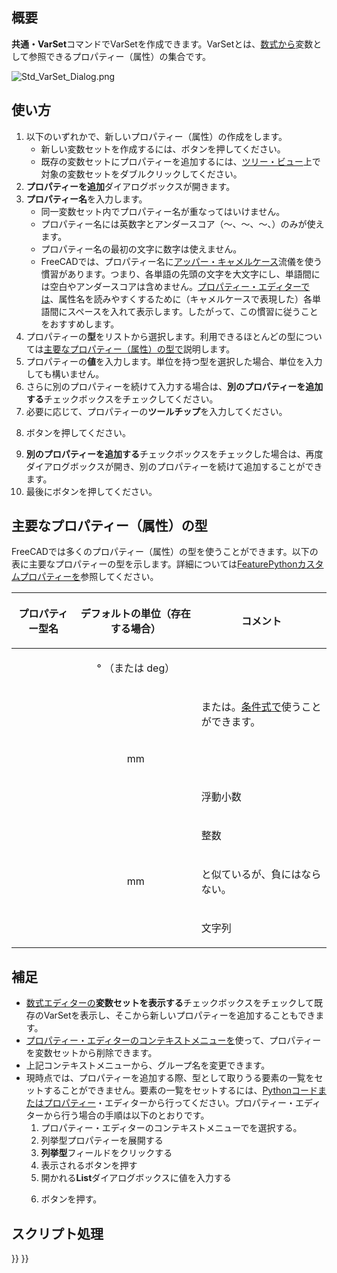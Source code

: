 <languages/>

{{Docnav/ja
|[[Std_LinkImportAll/ja|LinkImportAll]]
|[[Std_Expressions/ja|共通・Python式]]
|[[Std_Base/ja|共通ツール]]
|IconL=Std_LinkImportAll.svg
|IconR=
|IconC=Freecad.svg
}}

{{GuiCommand/ja
|Name=Std VarSet
|Name/ja=共通・変数セット
|Workbenches=全て
|Version=1.0
|SeeAlso=[[Spreadsheet_Workbench/ja|スプレッドシート・ワークベンチ]], [[DynamicData_Workbench|DynamicDataワークベンチ]]
}}

<span id="Description"></span>
== 概要 ==

'''共通・VarSet'''コマンドでVarSetを作成できます。VarSetとは、[[Expressions/ja|数式]]から変数として参照できるプロパティー（属性）の集合です。

[[Image:Std_VarSet_Dialog.png]]
{{Caption|プロパティー（属性）を追加するためのダイアログボックス}}

<span id="Usage"></span>
== 使い方 ==

# 以下のいずれかで、新しいプロパティー（属性）の作成をします。
#* 新しい変数セットを作成するには、{{Button|[[Image:Std_VarSet.svg|16px]] [[Std_VarSet/ja|変数セットを作成]]}}ボタンを押してください。
#* 既存の変数セットにプロパティーを追加するには、[[Tree_view/ja|ツリー・ビュー]]上で対象の変数セットをダブルクリックしてください。
# '''プロパティーを追加'''ダイアログボックスが開きます。
# '''プロパティー名'''を入力します。
#* 同一変数セット内でプロパティー名が重なってはいけません。
#* プロパティー名には英数字とアンダースコア（{{incode|A}}〜{{incode|Z}}、{{incode|a}}〜{{incode|z}}、{{incode|0}}〜{{incode|9}}、{{incode|_}}）のみが使えます。
#* プロパティー名の最初の文字に数字は使えません。
#* FreeCADでは、プロパティー名に[https://ja.wikipedia.org/wiki/%E3%82%AD%E3%83%A3%E3%83%A1%E3%83%AB%E3%82%B1%E3%83%BC%E3%82%B9 アッパー・キャメルケース]流儀を使う慣習があります。つまり、各単語の先頭の文字を大文字にし、単語間には空白やアンダースコアは含めません。[[Property_editor/ja|プロパティー・エディター]]では、属性名を読みやすくするために（キャメルケースで表現した）各単語間にスペースを入れて表示します。したがって、この慣習に従うことをおすすめします。
# プロパティーの'''型'''をリストから選択します。利用できるほとんどの型については[[#Common_property_types|主要なプロパティー（属性）の型]]で説明します。
# プロパティーの'''値'''を入力します。単位を持つ型を選択した場合、単位を入力しても構いません。
# さらに別のプロパティーを続けて入力する場合は、'''別のプロパティーを追加する'''チェックボックスをチェックしてください。
# 必要に応じて、プロパティーの'''ツールチップ'''を入力してください。
# {{Button|OK}}ボタンを押してください。
# '''別のプロパティーを追加する'''チェックボックスをチェックした場合は、再度ダイアログボックスが開き、別のプロパティーを続けて追加することができます。
# 最後に{{Button|キャンセル}}ボタンを押してください。

<span id="Common_property_types"></span>
== 主要なプロパティー（属性）の型 ==

FreeCADでは多くのプロパティー（属性）の型を使うことができます。以下の表に主要なプロパティーの型を示します。詳細については[[FeaturePython_Custom_Properties/ja|FeaturePythonカスタムプロパティー]]を参照してください。

{| class="wikitable"
|-
! プロパティー型名 !! デフォルトの単位（存在する場合） !! コメント
|-
| {{Incode|App::PropertyAngle}} || style="text-align:center;" | ° （または deg） ||
|-
| {{Incode|App::PropertyBool}} ||  || {{TRUE}}または{{FALSE}}。[[Expressions/ja#Conditional_expressions|条件式]]で使うことができます。
|-
| {{Incode|App::PropertyDistance}} || style="text-align:center;" | mm ||
|-
| {{Incode|App::PropertyFloat}} ||  || 浮動小数
|-
| {{Incode|App::PropertyInteger}} ||  || 整数
|-
| {{Incode|App::PropertyLength}} || style="text-align:center;" | mm || {{Incode|App::PropertyDistance}}と似ているが、負にはならない。
|-
| {{Incode|App::PropertyString}} ||  || 文字列
|}

<span id="Notes"></span>
== 補足 ==

* [[Expressions/ja|数式エディター]]の'''変数セットを表示する'''チェックボックスをチェックして既存のVarSetを表示し、そこから新しいプロパティーを追加することもできます。
* [[Property_editor/ja|プロパティー・エディター]]の[[Property_editor/ja#Context_menu|コンテキストメニュー]]を使って、プロパティーを変数セットから削除できます。
* 上記コンテキストメニューから、グループ名を変更できます。
* 現時点では、プロパティーを追加する際、{{Incode|App::PropertyEnumeration}}型として取りうる要素の一覧をセットすることができません。要素の一覧をセットするには、[[FeaturePython_Custom_Properties#App::PropertyEnumeration|Pythonコード]]またはプロパティー・エディターから行ってください。プロパティー・エディターから行う場合の手順は以下のとおりです。
*# プロパティー・エディターのコンテキストメニューで{{MenuCommand|隠し項目を表示}}を選択する。
*# 列挙型プロパティーを展開する 
*# '''列挙型'''フィールドをクリックする 
*# 表示される{{Button|...}}ボタンを押す 
*# 開かれる'''List'''ダイアログボックスに値を入力する 
*# {{Button|OK}}ボタンを押す。

<span id="Scripting"></span>
== スクリプト処理 ==

{{Code|code=
import FreeCAD as App

doc = App.ActiveDocument

var_set = doc.addObject("App::VarSet", "VarSetName")
var_set.addProperty("App::PropertyInteger", "MyNumber")  # Property is added to the Base group.
var_set.MyNumber = 123
var_set.addProperty("App::PropertyString", "MyText", group="SomeGroup", doc="Some tooltip information")
var_set.MyText = "Abc"

doc.recompute()
}}


{{Docnav/ja
|[[Std_LinkImportAll/ja|LinkImportAll]]
|[[Std_Expressions/ja|共通・Python式]]
|[[Std_Base/ja|共通ツール]]
|IconL=Std_LinkImportAll.svg
|IconR=
|IconC=Freecad.svg
}}

{{Std_Base_navi{{#translation:}}}}
{{Userdocnavi{{#translation:}}}}